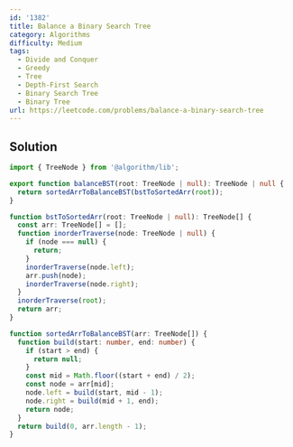 ```yaml
---
id: '1382'
title: Balance a Binary Search Tree
category: Algorithms
difficulty: Medium
tags:
  - Divide and Conquer
  - Greedy
  - Tree
  - Depth-First Search
  - Binary Search Tree
  - Binary Tree
url: https://leetcode.com/problems/balance-a-binary-search-tree
---
```


## Solution

```typescript showLineNumbers
import { TreeNode } from '@algorithm/lib';

export function balanceBST(root: TreeNode | null): TreeNode | null {
  return sortedArrToBalanceBST(bstToSortedArr(root));
}

function bstToSortedArr(root: TreeNode | null): TreeNode[] {
  const arr: TreeNode[] = [];
  function inorderTraverse(node: TreeNode | null) {
    if (node === null) {
      return;
    }
    inorderTraverse(node.left);
    arr.push(node);
    inorderTraverse(node.right);
  }
  inorderTraverse(root);
  return arr;
}

function sortedArrToBalanceBST(arr: TreeNode[]) {
  function build(start: number, end: number) {
    if (start > end) {
      return null;
    }
    const mid = Math.floor((start + end) / 2);
    const node = arr[mid];
    node.left = build(start, mid - 1);
    node.right = build(mid + 1, end);
    return node;
  }
  return build(0, arr.length - 1);
}
```
